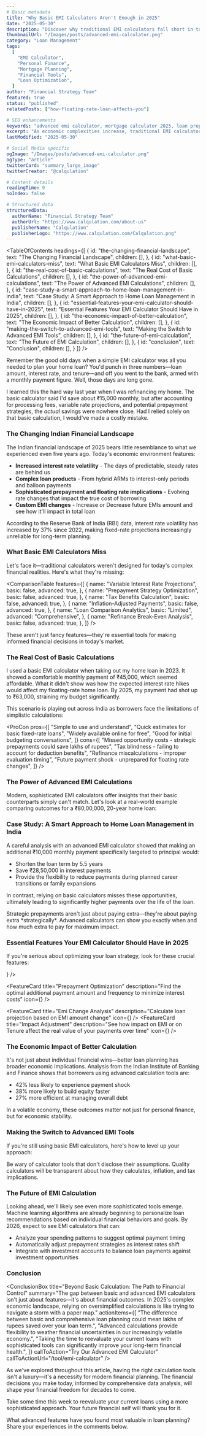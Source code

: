 ```yaml
---
# Basic metadata
title: "Why Basic EMI Calculators Aren't Enough in 2025"
date: "2025-05-30"
description: "Discover why traditional EMI calculators fall short in today's dynamic financial landscape and how advanced calculators can save you thousands through smarter loan management."
thumbnailUrl: "/Images/posts/advanced-emi-calculator.png"
category: "Loan Management"
tags:
  [
    "EMI Calculator",
    "Personal Finance",
    "Mortgage Planning",
    "Financial Tools",
    "Loan Optimization",
  ]
author: "Financial Strategy Team"
featured: true
status: "published"
relatedPosts: ["how-floating-rate-loan-affects-you"]

# SEO enhancements
keywords: "advanced emi calculator, mortgage calculator 2025, loan prepayment strategy, floating interest calculation, emi change, multiple prepayments"
excerpt: "As economic complexities increase, traditional EMI calculators miss critical factors that could save you thousands. Learn why modern borrowers need sophisticated tools for optimal loan management."
lastModified: "2025-05-30"

# Social Media specific
ogImage: "/Images/posts/advanced-emi-calculator.png"
ogType: "article"
twitterCard: "summary_large_image"
twitterCreator: "@calqulation"

# Content details
readingTime: 9
noIndex: false

# Structured data
structuredData:
  authorName: "Financial Strategy Team"
  authorUrl: "https://www.calqulation.com/about-us"
  publisherName: "Calqulation"
  publisherLogo: "https://www.calqulation.com/Calqulation.png"
---
```


<BlogHero subtitle="Modern financial planning requires smarter tools to navigate today's complex lending landscape" />

<TableOfContents
    headings={[
        {
            id: "the-changing-financial-landscape",
            text: "The Changing Financial Landscape",
            children: [],
        },
        {
            id: "what-basic-emi-calculators-miss",
            text: "What Basic EMI Calculators Miss",
            children: [],
        },
        {
            id: "the-real-cost-of-basic-calculations",
            text: "The Real Cost of Basic Calculations",
            children: [],
        },
        {
            id: "the-power-of-advanced-emi-calculations",
            text: "The Power of Advanced EMI Calculations",
            children: [],
        },
        {            id: "case-study-a-smart-approach-to-home-loan-management-in-india",
            text: "Case Study: A Smart Approach to Home Loan Management in India",
            children: [],
        },
        {
            id: "essential-features-your-emi-calculator-should-have-in-2025",
            text: "Essential Features Your EMI Calculator Should Have in 2025",
            children: [],
        },
        {
            id: "the-economic-impact-of-better-calculation",
            text: "The Economic Impact of Better Calculation",
            children: [],
        },
        {
            id: "making-the-switch-to-advanced-emi-tools",
            text: "Making the Switch to Advanced EMI Tools",
            children: [],
        },
        {
            id: "the-future-of-emi-calculation",
            text: "The Future of EMI Calculation",
            children: [],
        },
        {
            id: "conclusion",
            text: "Conclusion",
            children: [],
        }
    ]}
/>

Remember the good old days when a simple EMI calculator was all you needed to plan your home loan? You'd punch in three numbers—loan amount, interest rate, and tenure—and off you went to the bank, armed with a monthly payment figure. Well, those days are long gone.

I learned this the hard way last year when I was refinancing my home. The basic calculator said I'd save about ₹15,000 monthly, but after accounting for processing fees, variable rate projections, and potential prepayment strategies, the _actual_ savings were nowhere close. Had I relied solely on that basic calculation, I would've made a costly mistake.

### The Changing Indian Financial Landscape

The Indian financial landscape of 2025 bears little resemblance to what we experienced even five years ago. Today's economic environment features:

- **Increased interest rate volatility** - The days of predictable, steady rates are behind us
- **Complex loan products** - From hybrid ARMs to interest-only periods and balloon payments
- **Sophisticated prepayment and floating rate implications** - Evolving rate changes that impact the true cost of borrowing
- **Custom EMI changes** - Increase or Decrease future EMIs amount and see how it'll impact in total loan

<Callout type="info">
  According to the Reserve Bank of India (RBI) data, interest rate
  volatility has increased by 37% since 2022, making fixed-rate projections
  increasingly unreliable for long-term planning.
</Callout>

### What Basic EMI Calculators Miss

Let's face it—traditional calculators weren't designed for today's complex financial realities. Here's what they're missing:

<ComparisonTable
  features={[
    {
      name: "Variable Interest Rate Projections",
      basic: false,
      advanced: true,
    },
    {
      name: "Prepayment Strategy Optimization",
      basic: false,
      advanced: true,
    },
    {
      name: "Tax Benefits Calculation",
      basic: false,
      advanced: true,
    },
    {
      name: "Inflation-Adjusted Payments",
      basic: false,
      advanced: true,
    },
    {
      name: "Loan Comparison Analytics",
      basic: "Limited",
      advanced: "Comprehensive",
    },
    {
      name: "Refinance Break-Even Analysis",
      basic: false,
      advanced: true,
    },
  ]}
/>

These aren't just fancy features—they're essential tools for making informed financial decisions in today's market.

### The Real Cost of Basic Calculations

<PullQuote author="A Home Loan Borrower" role="Software Engineer, Bangalore">
  I used a basic EMI calculator when taking out my home loan in 2023. It showed a
  comfortable monthly payment of ₹45,000, which seemed affordable. What it didn't
  show was how the expected interest rate hikes would affect my floating-rate
  home loan. By 2025, my payment had shot up to ₹63,000, straining my budget
  significantly.
</PullQuote>

This scenario is playing out across India as borrowers face the limitations of simplistic calculations:

<ProCon
  pros={[
    "Simple to use and understand",
    "Quick estimates for basic fixed-rate loans",
    "Widely available online for free",
    "Good for initial budgeting conversations",
  ]}
  cons={[
    "Missed opportunity costs - strategic prepayments could save lakhs of rupees",
    "Tax blindness - failing to account for deduction benefits",
    "Refinance miscalculations - improper evaluation timing",
    "Future payment shock - unprepared for floating rate changes",
  ]}
/>

### The Power of Advanced EMI Calculations

Modern, sophisticated EMI calculators offer insights that their basic counterparts simply can't match. Let's look at a real-world example comparing outcomes for a ₹80,00,000, 20-year home loan:

### Case Study: A Smart Approach to Home Loan Management in India

A careful analysis with an advanced EMI calculator showed that making an additional ₹10,000 monthly payment specifically targeted to principal would:

- Shorten the loan term by 5.5 years
- Save ₹28,50,000 in interest payments
- Provide the flexibility to reduce payments during planned career transitions or family expansions

In contrast, relying on basic calculators misses these opportunities, ultimately leading to significantly higher payments over the life of the loan.

<Callout type="tip">
  Strategic prepayments aren't just about paying extra—they're about paying
  extra *strategically*. Advanced calculators can show you exactly when and how
  much extra to pay for maximum impact.
</Callout>

### Essential Features Your EMI Calculator Should Have in 2025

If you're serious about optimizing your loan strategy, look for these crucial features:

<div className="grid grid-cols-1 md:grid-cols-2 gap-6 my-8">
  <FeatureCard
    title="Variable Rate Modeling"
    description="Projections based on different interest rate scenarios to prepare for market changes"
    icon={<FiActivity size={24} />}
  />

<FeatureCard
  title="Prepayment Optimization"
  description="Find the optimal additional payment amount and frequency to minimize interest costs"
  icon={<FiCheckCircle size={24} />}
/>

<FeatureCard
  title="Emi Change Analysis"
  description="Calculate loan projection based on EMI amount change"
  icon={<FiShield size={24} />}
/>  <FeatureCard
    title="Impact Adjustment"
    description="See how impact on EMI or on Tenure affect the real value of your payments over time"
    icon={<FiActivity size={24} />}
  />
</div>

### The Economic Impact of Better Calculation

It's not just about individual financial wins—better loan planning has broader economic implications. Analysis from the Indian Institute of Banking and Finance shows that borrowers using advanced calculation tools are:

- 42% less likely to experience payment shock
- 38% more likely to build equity faster
- 27% more efficient at managing overall debt

In a volatile economy, these outcomes matter not just for personal finance, but for economic stability.

### Making the Switch to Advanced EMI Tools

If you're still using basic EMI calculators, here's how to level up your approach:

<Step
  number={1}
  title="Audit your current loans"
  description="Start by understanding exactly where you stand with your existing obligations. Gather all your loan statements and understand the terms in detail."
/>

<Step
  number={2}
  title="Identify your financial goals"
  description="Different strategies work better for different objectives. Are you trying to minimize total interest, reduce monthly payments, or pay off debt faster?"
/>

<Step
  number={3}
  title="Use comprehensive tools"
  description="Look for calculators that address advanced features like variable rates, prepayment strategies, floating rate adjustments and EMI changes."
/>

<Step
  number={4}
  title="Simulate multiple scenarios"
  description="Test different interest rate environments and payment strategies to see how your loan might perform under various conditions."
/>

<Step
  number={5}
  title="Revisit and adjust regularly"
  description="Today's optimal strategy may change as economic conditions evolve. Set a calendar reminder to review your strategy quarterly."
/>

<Callout type="warning">
  Be wary of calculator tools that don't disclose their assumptions. Quality
  calculators will be transparent about how they calculates, inflation, and tax
  implications.
</Callout>

### The Future of EMI Calculation

Looking ahead, we'll likely see even more sophisticated tools emerge. Machine learning algorithms are already beginning to personalize loan recommendations based on individual financial behaviors and goals. By 2026, expect to see EMI calculators that can:

- Analyze your spending patterns to suggest optimal payment timing
- Automatically adjust prepayment strategies as interest rates shift
- Integrate with investment accounts to balance loan payments against investment opportunities

### Conclusion

<ConclusionBox
  title="Beyond Basic Calculation: The Path to Financial Control"
  summary="The gap between basic and advanced EMI calculators isn't just about features—it's about financial outcomes. In 2025's complex economic landscape, relying on oversimplified calculations is like trying to navigate a storm with a paper map."
  actionItems={[
    "The difference between basic and comprehensive loan planning could mean lakhs of rupees saved over your loan term.",
    "Advanced calculations provide flexibility to weather financial uncertainties in our increasingly volatile economy.",
    "Taking the time to reevaluate your current loans with sophisticated tools can significantly improve your long-term financial health.",
  ]}
  callToAction="Try Our Advanced EMI Calculator"
  callToActionUrl="/tool/emi-calculator"
/>

As we've explored throughout this article, having the right calculation tools isn't a luxury—it's a necessity for modern financial planning. The financial decisions you make today, informed by comprehensive data analysis, will shape your financial freedom for decades to come.

Take some time this week to reevaluate your current loans using a more sophisticated approach. Your future financial self will thank you for it.

What advanced features have you found most valuable in loan planning? Share your experiences in the comments below.
